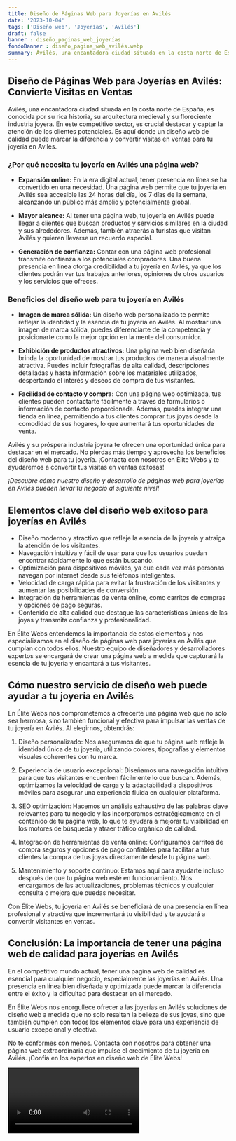 ```yaml
---
title: Diseño de Páginas Web para Joyerías en Avilés
date: '2023-10-04'
tags: ['Diseño web', 'Joyerías', 'Avilés']
draft: false
banner : diseño_paginas_web_joyerías
fondoBanner : diseño_pagina_web_avilés.webp
summary: Avilés, una encantadora ciudad situada en la costa norte de España, es conocida por su rica historia, su arquitectura medieval y su floreciente industria joyera. En este competitivo sector, es crucial destacar y captar la atención de los clientes potenciales. Es aquí donde un diseño web de calidad puede marcar la diferencia y convertir visitas en ventas para tu joyería en Avilés.
---
```


## Diseño de Páginas Web para Joyerías en Avilés: Convierte Visitas en Ventas

Avilés, una encantadora ciudad situada en la costa norte de España, es conocida por su rica historia, su arquitectura medieval y su floreciente industria joyera. En este competitivo sector, es crucial destacar y captar la atención de los clientes potenciales. Es aquí donde un diseño web de calidad puede marcar la diferencia y convertir visitas en ventas para tu joyería en Avilés.

### ¿Por qué necesita tu joyería en Avilés una página web?

- **Expansión online:** En la era digital actual, tener presencia en línea se ha convertido en una necesidad. Una página web permite que tu joyería en Avilés sea accesible las 24 horas del día, los 7 días de la semana, alcanzando un público más amplio y potencialmente global.

- **Mayor alcance:** Al tener una página web, tu joyería en Avilés puede llegar a clientes que buscan productos y servicios similares en la ciudad y sus alrededores. Además, también atraerás a turistas que visitan Avilés y quieren llevarse un recuerdo especial.

- **Generación de confianza:** Contar con una página web profesional transmite confianza a los potenciales compradores. Una buena presencia en línea otorga credibilidad a tu joyería en Avilés, ya que los clientes podrán ver tus trabajos anteriores, opiniones de otros usuarios y los servicios que ofreces.

### Beneficios del diseño web para tu joyería en Avilés

- **Imagen de marca sólida:** Un diseño web personalizado te permite reflejar la identidad y la esencia de tu joyería en Avilés. Al mostrar una imagen de marca sólida, puedes diferenciarte de la competencia y posicionarte como la mejor opción en la mente del consumidor.

- **Exhibición de productos atractivos:** Una página web bien diseñada brinda la oportunidad de mostrar tus productos de manera visualmente atractiva. Puedes incluir fotografías de alta calidad, descripciones detalladas y hasta información sobre los materiales utilizados, despertando el interés y deseos de compra de tus visitantes.

- **Facilidad de contacto y compra:** Con una página web optimizada, tus clientes pueden contactarte fácilmente a través de formularios o información de contacto proporcionada. Además, puedes integrar una tienda en línea, permitiendo a tus clientes comprar tus joyas desde la comodidad de sus hogares, lo que aumentará tus oportunidades de venta.

Avilés y su próspera industria joyera te ofrecen una oportunidad única para destacar en el mercado. No pierdas más tiempo y aprovecha los beneficios del diseño web para tu joyería. ¡Contacta con nosotros en Élite Webs y te ayudaremos a convertir tus visitas en ventas exitosas!

*¡Descubre cómo nuestro diseño y desarrollo de páginas web para joyerías en Avilés pueden llevar tu negocio al siguiente nivel!*

<GifSeo />

<Cta />

## Elementos clave del diseño web exitoso para joyerías en Avilés

- Diseño moderno y atractivo que refleje la esencia de la joyería y atraiga la atención de los visitantes.
- Navegación intuitiva y fácil de usar para que los usuarios puedan encontrar rápidamente lo que están buscando.
- Optimización para dispositivos móviles, ya que cada vez más personas navegan por internet desde sus teléfonos inteligentes.
- Velocidad de carga rápida para evitar la frustración de los visitantes y aumentar las posibilidades de conversión.
- Integración de herramientas de venta online, como carritos de compras y opciones de pago seguras.
- Contenido de alta calidad que destaque las características únicas de las joyas y transmita confianza y profesionalidad.

En Élite Webs entendemos la importancia de estos elementos y nos especializamos en el diseño de páginas web para joyerías en Avilés que cumplan con todos ellos. Nuestro equipo de diseñadores y desarrolladores expertos se encargará de crear una página web a medida que capturará la esencia de tu joyería y encantará a tus visitantes.

## Cómo nuestro servicio de diseño web puede ayudar a tu joyería en Avilés

En Élite Webs nos comprometemos a ofrecerte una página web que no solo sea hermosa, sino también funcional y efectiva para impulsar las ventas de tu joyería en Avilés. Al elegirnos, obtendrás:

1. Diseño personalizado: Nos aseguramos de que tu página web refleje la identidad única de tu joyería, utilizando colores, tipografías y elementos visuales coherentes con tu marca.

2. Experiencia de usuario excepcional: Diseñamos una navegación intuitiva para que tus visitantes encuentren fácilmente lo que buscan. Además, optimizamos la velocidad de carga y la adaptabilidad a dispositivos móviles para asegurar una experiencia fluida en cualquier plataforma.

3. SEO optimización: Hacemos un análisis exhaustivo de las palabras clave relevantes para tu negocio y las incorporamos estratégicamente en el contenido de tu página web, lo que te ayudará a mejorar tu visibilidad en los motores de búsqueda y atraer tráfico orgánico de calidad.

4. Integración de herramientas de venta online: Configuramos carritos de compra seguros y opciones de pago confiables para facilitar a tus clientes la compra de tus joyas directamente desde tu página web.

5. Mantenimiento y soporte continuo: Estamos aquí para ayudarte incluso después de que tu página web esté en funcionamiento. Nos encargamos de las actualizaciones, problemas técnicos y cualquier consulta o mejora que puedas necesitar.

Con Élite Webs, tu joyería en Avilés se beneficiará de una presencia en línea profesional y atractiva que incrementará tu visibilidad y te ayudará a convertir visitantes en ventas.

## Conclusión: La importancia de tener una página web de calidad para joyerías en Avilés

En el competitivo mundo actual, tener una página web de calidad es esencial para cualquier negocio, especialmente las joyerías en Avilés. Una presencia en línea bien diseñada y optimizada puede marcar la diferencia entre el éxito y la dificultad para destacar en el mercado.

En Élite Webs nos enorgullece ofrecer a las joyerías en Avilés soluciones de diseño web a medida que no solo resaltan la belleza de sus joyas, sino que también cumplen con todos los elementos clave para una experiencia de usuario excepcional y efectiva.

No te conformes con menos. Contacta con nosotros para obtener una página web extraordinaria que impulse el crecimiento de tu joyería en Avilés. ¡Confía en los expertos en diseño web de Élite Webs!

<Video />

<CtaBot job='Joyerías' city='Avilés'/>

<Gmaps query='Avilés+españa+maps' />